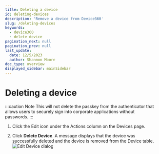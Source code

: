 ```yaml
---
title: Deleting a device
id: deleting-devices
description: 'Remove a device from Device360'
slug: /deleting-devices
keywords:
  - device360
  - delete device
pagination_next: null
pagination_prev: null
last_update:
  date: 12/5/2023
  author: Shannon Moore
doc_type: overview
displayed_sidebar: mainSidebar
---
```

# Deleting a device

:::caution Note 
This will not delete the passkey from the authenticator that allows users to securely sign into corporate applications without passwords.
:::

1. Click the Edit icon under the Actions column on the Devices page.

2. Click **Delete Device**. A message displays that the device was successfully deleted and the device is removed from the Device table.
   ![Edit Device dialog](../images/devices/edit-device.png)
  

